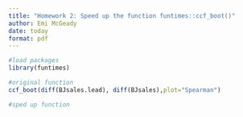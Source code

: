 ```yaml
---
title: "Homework 2: Speed up the function funtimes::ccf_boot()"
author: Emi McGeady
date: today
format: pdf
---
```

```r
#load packages
library(funtimes)
```


```r
#original function
ccf_boot(diff(BJsales.lead), diff(BJsales),plot="Spearman") 

#sped up function

```

```r

```


